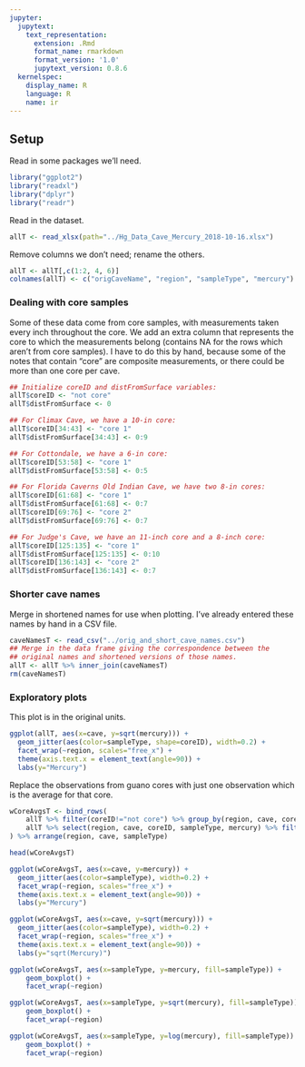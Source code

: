 ```yaml
---
jupyter:
  jupytext:
    text_representation:
      extension: .Rmd
      format_name: rmarkdown
      format_version: '1.0'
      jupytext_version: 0.8.6
  kernelspec:
    display_name: R
    language: R
    name: ir
---
```


## Setup


Read in some packages we'll need.

```r
library("ggplot2")
library("readxl")
library("dplyr")
library("readr")
```

Read in the dataset.

```r
allT <- read_xlsx(path="../Hg_Data_Cave_Mercury_2018-10-16.xlsx")
```

Remove columns we don't need; rename the others.

```r
allT <- allT[,c(1:2, 4, 6)]
colnames(allT) <- c("origCaveName", "region", "sampleType", "mercury")
```

### Dealing with core samples

Some of these data come from core samples, with measurements taken every inch throughout the core.  We add an extra column that represents the core to which the measurements belong (contains NA for the rows which aren't from core samples).  I have to do this by hand, because some of the notes that contain "core" are composite measurements, or there could be more than one core per cave.

```r
## Initialize coreID and distFromSurface variables:
allT$coreID <- "not core"
allT$distFromSurface <- 0

## For Climax Cave, we have a 10-in core:
allT$coreID[34:43] <- "core 1"
allT$distFromSurface[34:43] <- 0:9

## For Cottondale, we have a 6-in core:
allT$coreID[53:58] <- "core 1"
allT$distFromSurface[53:58] <- 0:5

## For Florida Caverns Old Indian Cave, we have two 8-in cores:
allT$coreID[61:68] <- "core 1"
allT$distFromSurface[61:68] <- 0:7
allT$coreID[69:76] <- "core 2"
allT$distFromSurface[69:76] <- 0:7

## For Judge's Cave, we have an 11-inch core and a 8-inch core:
allT$coreID[125:135] <- "core 1"
allT$distFromSurface[125:135] <- 0:10
allT$coreID[136:143] <- "core 2"
allT$distFromSurface[136:143] <- 0:7
```

### Shorter cave names

Merge in shortened names for use when plotting.  I've already entered these names by hand in a CSV file.

```r
caveNamesT <- read_csv("../orig_and_short_cave_names.csv")
## Merge in the data frame giving the correspondence between the
## original names and shortened versions of those names.
allT <- allT %>% inner_join(caveNamesT)
rm(caveNamesT)
```

### Exploratory plots


This plot is in the original units.

```r
ggplot(allT, aes(x=cave, y=sqrt(mercury))) +
  geom_jitter(aes(color=sampleType, shape=coreID), width=0.2) +
  facet_wrap(~region, scales="free_x") +
  theme(axis.text.x = element_text(angle=90)) +
  labs(y="Mercury")
```

Replace the observations from guano cores with just one observation which is the average for that core.

```r
wCoreAvgsT <- bind_rows(
    allT %>% filter(coreID!="not core") %>% group_by(region, cave, coreID, sampleType) %>% summarize(mercury=mean(mercury)),
    allT %>% select(region, cave, coreID, sampleType, mercury) %>% filter(coreID=="not core")
) %>% arrange(region, cave, sampleType)

```

```r
head(wCoreAvgsT)
```

```r
ggplot(wCoreAvgsT, aes(x=cave, y=mercury)) +
  geom_jitter(aes(color=sampleType), width=0.2) +
  facet_wrap(~region, scales="free_x") +
  theme(axis.text.x = element_text(angle=90)) +
  labs(y="Mercury")
```

```r
ggplot(wCoreAvgsT, aes(x=cave, y=sqrt(mercury))) +
  geom_jitter(aes(color=sampleType), width=0.2) +
  facet_wrap(~region, scales="free_x") +
  theme(axis.text.x = element_text(angle=90)) +
  labs(y="sqrt(Mercury)")

```

```r
ggplot(wCoreAvgsT, aes(x=sampleType, y=mercury, fill=sampleType)) +
    geom_boxplot() +
    facet_wrap(~region)
```

```r
ggplot(wCoreAvgsT, aes(x=sampleType, y=sqrt(mercury), fill=sampleType)) +
    geom_boxplot() +
    facet_wrap(~region)
```

```r
ggplot(wCoreAvgsT, aes(x=sampleType, y=log(mercury), fill=sampleType)) +
    geom_boxplot() +
    facet_wrap(~region)
```

```r

```
